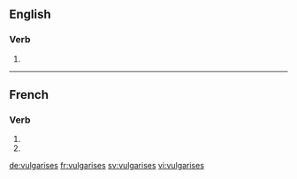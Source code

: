 {{also|vulgarisés}}
==English==

===Verb===
{{head|en}}

# {{en-third-person singular of|vulgarise}}

----

==French==

===Verb===
{{fr-verb-form}}

# {{conjugation of|vulgariser||2|s|pres|ind|lang=fr}}
# {{conjugation of|vulgariser||2|s|pres|sub|lang=fr}}

[[de:vulgarises]]
[[fr:vulgarises]]
[[sv:vulgarises]]
[[vi:vulgarises]]